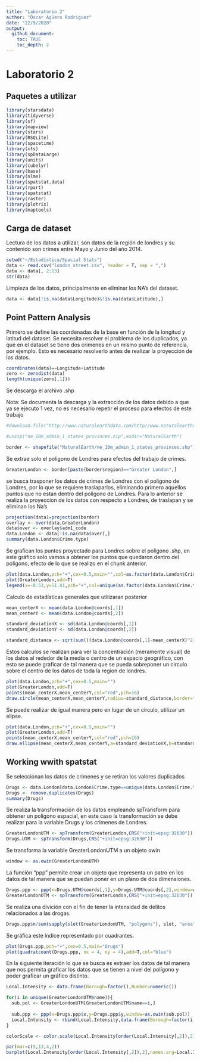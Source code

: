 ```yaml
---
title: "Laboratorio 2"
author: "Óscar Agüero Rodriguez"
date: "22/9/2020"
output: 
  github_document:
    toc: TRUE
    toc_depth: 2
---
```


# Laboratorio 2

## Paquetes a utilizar

```r
library(starsdata)
library(tidyverse)
library(sf)
library(mapview)
library(stars)
library(RSQLite)
library(spacetime)
library(xts)
library(spDataLarge)
library(units)
library(cubelyr)
library(base)
library(nlme)
library(spatstat.data)
library(rpart)
library(spatstat)
library(raster)
library(plotrix)
library(maptools)
```

## Carga de dataset

Lectura de los datos a utilizar, son datos de la región de londres y su contenido son crimes entre Mayo y Junio del año 2014.

```r
setwd("~/Estadística/Spacial Stats")
data <- read.csv("london_street.csv", header = T, sep = ",")
data <- data[, 2:13]
str(data)
```
Limpieza de los datos, principalmente en eliminar los NA's del dataset.
 
```r
data <- data[!is.na(data$Longitude)&!is.na(data$Latitude),]
```

## Point Pattern Analysis

Primero se define las coordenadas de la base en función de la longitud y latitud del dataset.
Se necesita resolver el problema de los duplicados, ya que en el dataset se tiene dos crimenes en un mismo punto de referencia, por ejemplo. Esto es necesario resolverlo antes de realizar la proyección de los datos.

```r
coordinates(data)=~Longitude+Latitude
zero <- zerodist(data)
length(unique(zero[,1]))
```

Se descarga el archivo .shp

Nota: Se documenta la descarga y la extracción de los datos debido a que ya se ejecuto 1 vez, no es necesario repetir el proceso para efectos de este trabajo

```r
#download.file("http://www.naturalearthdata.com/http//www.naturalearthdata.com/download/10m/cultural/ne_10m_admin_1_states_provinces.zip",destfile="ne_10m_admin_1_states_provinces.zip")

#unzip("ne_10m_admin_1_states_provinces.zip",exdir="NaturalEarth")

border <- shapefile("NaturalEarth/ne_10m_admin_1_states_provinces.shp")

```

Se extrae solo el poligono de Londres para efectos del trabajo de crimes.

```r
GreaterLondon <- border[paste(border$region)=="Greater London",]
```

se busca trasponer los datos de crimes de Londres con el poligono de Londres, por lo que se requiere traslaparlos, eliminando primero aquellos puntos que no estan dentro del poligono de Londres. Para lo anterior se realiza la proyeccion de los datos con respecto a Londres, de traslapan y se eliminan los Na's

```r
projection(data)=projection(border)
overlay <- over(data,GreaterLondon)
data$over <- overlay$adm1_code
data.London <- data[!is.na(data$over),]
summary(data.London$Crime.type)
```

Se grafican los puntos proyectado para Londres sobre el poligono .shp, en este gráfico solo vamos a obtener los puntos que quedaron dentro del poligono, efecto de lo que se realizo en el chunk anterior.

```r
plot(data.London,pch="+",cex=0.5,main="",col=as.factor(data.London$Crime.type))
plot(GreaterLondon,add=T)
legend(x=-0.53,y=51.41,pch="+",col=unique(as.factor(data.London$Crime.type)),legend=unique(data.London$Crime.type),cex=0.4)
```

Calculo de estadísticas generales que utilizaran posterior

```r
mean_centerX <- mean(data.London@coords[,1])
mean_centerY <- mean(data.London@coords[,2])

standard_deviationX <- sd(data.London@coords[,1])
standard_deviationY <- sd(data.London@coords[,2])

standard_distance <- sqrt(sum(((data.London@coords[,1]-mean_centerX)^2+(data.London@coords[,2]-mean_centerY)^2))/(nrow(data.London)))
```

Estos calculos se realizan para ver la concentración (meramente visual) de los datos al rededor de la media o centro de un espacio geográfico, con esto se puede graficar de tal manera que se pueda sobreponer un circulo sobre el centro de los datos de toda la region de londres.

```r
plot(data.London,pch="+",cex=0.5,main="")
plot(GreaterLondon,add=T)
points(mean_centerX,mean_centerY,col="red",pch=16)
draw.circle(mean_centerX,mean_centerY,radius=standard_distance,border="red",lwd=2)
```
Se puede realizar de igual manera pero en lugar de un circulo, utilizar un elipse.

```r
plot(data.London,pch="+",cex=0.5,main="")
plot(GreaterLondon,add=T)
points(mean_centerX,mean_centerY,col="red",pch=16)
draw.ellipse(mean_centerX,mean_centerY,a=standard_deviationX,b=standard_deviationY,border="red",lwd=2)
```

## Working wwith spatstat 

Se seleccionan los datos de crimenes y se retiran los valores duplicados

```r
Drugs <- data.London[data.London$Crime.type==unique(data.London$Crime.type)[3],]
Drugs <- remove.duplicates(Drugs)
summary(Drugs)
```
Se realiza la transformación de los datos empleando spTransform para obtener un poligono espacial, en este caso la transformación se debe realizar para la variable Drugs y los crimenes de Londres.

```r
GreaterLondonUTM <- spTransform(GreaterLondon,CRS("+init=epsg:32630"))
Drugs.UTM <- spTransform(Drugs,CRS("+init=epsg:32630"))

```

Se transforma la variable GreaterLondonUTM a un objeto owin

```r
window <- as.owin(GreaterLondonUTM)
```

La función "ppp" permite crear un objeto que representa un patro en los datos de tal manera que se puedan poner en un plano de dos dimensiones.

```r
Drugs.ppp <- ppp(x=Drugs.UTM@coords[,1],y=Drugs.UTM@coords[,2],window=window)
GreaterLondonUTM <- spTransform(GreaterLondon,CRS("+init=epsg:32630"))
```

Se realiza una divición con el fin de tener la intensidad de delitos relacionados a las drogas.
 
```r
Drugs.ppp$n/sum(sapply(slot(GreaterLondonUTM, "polygons"), slot, "area"))
```
Se gráfica este índice representado por cuadrantes.

```r
plot(Drugs.ppp,pch="+",cex=0.5,main="Drugs")
plot(quadratcount(Drugs.ppp, nx = 4, ny = 4),add=T,col="blue")
```

En la siguiente iteración lo que se busca es extraer los datos de tal manera que nos permita graficar los datos que se tienen a nivel del polígono y poder graficar un gráfico distinto.

```r
Local.Intensity <- data.frame(Borough=factor(),Number=numeric())

for(i in unique(GreaterLondonUTM$name)){
  sub.pol <- GreaterLondonUTM[GreaterLondonUTM$name==i,]
  
  sub.ppp <- ppp(x=Drugs.ppp$x,y=Drugs.ppp$y,window=as.owin(sub.pol))
  Local.Intensity <- rbind(Local.Intensity,data.frame(Borough=factor(i,levels=GreaterLondonUTM$name),Number=sub.ppp$n))
}

```

```r
colorScale <- color.scale(Local.Intensity[order(Local.Intensity[,2]),2],color.spec="rgb",extremes=c("green","red"),alpha=0.8)

par(mar=c(5,13,4,2)) 
barplot(Local.Intensity[order(Local.Intensity[,2]),2],names.arg=Local.Intensity[order(Local.Intensity[,2]),1],horiz=T,las=2,space=1,col=colorScale)

```






